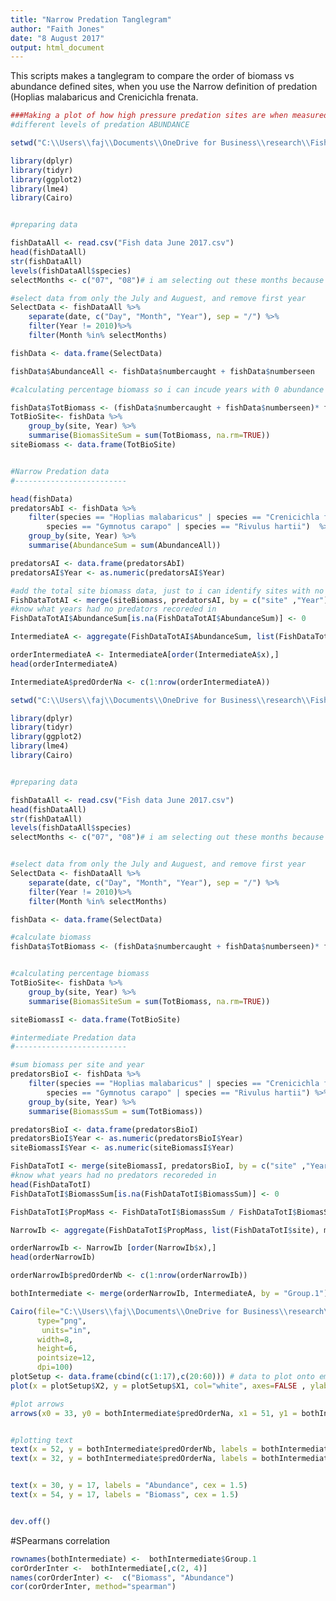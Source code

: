 ```yaml
---
title: "Narrow Predation Tanglegram"
author: "Faith Jones"
date: "8 August 2017"
output: html_document
---
```


This scripts makes a tanglegram to compare the order of biomass vs abundance
defined sites, when you use the Narrow definition of predation (Hoplias malabaricus
and Crenicichla frenata. 

```r
###Making a plot of how high pressure predation sites are when measured in 
#different levels of predation ABUNDANCE

setwd("C:\\Users\\faj\\Documents\\OneDrive for Business\\research\\FishPredation\\Data")

library(dplyr)
library(tidyr)
library(ggplot2)
library(lme4)
library(Cairo)


#preparing data 

fishDataAll <- read.csv("Fish data June 2017.csv")
head(fishDataAll)
str(fishDataAll)
levels(fishDataAll$species)
selectMonths <- c("07", "08")# i am selecting out these months because then i can use the last timepoint 

#select data from only the July and Auguest, and remove first year 
SelectData <- fishDataAll %>% 
	separate(date, c("Day", "Month", "Year"), sep = "/") %>%
	filter(Year != 2010)%>%
	filter(Month %in% selectMonths)

fishData <- data.frame(SelectData)

fishData$AbundanceAll <- fishData$numbercaught + fishData$numberseen

#calculating percentage biomass so i can incude years with 0 abundance

fishData$TotBiomass <- (fishData$numbercaught + fishData$numberseen)* fishData$weight
TotBioSite<- fishData %>% 
	group_by(site, Year) %>%
	summarise(BiomasSiteSum = sum(TotBiomass, na.rm=TRUE))
siteBiomass <- data.frame(TotBioSite)


#Narrow Predation data
#-------------------------

head(fishData)
predatorsAbI <- fishData %>% 
	filter(species == "Hoplias malabaricus" | species == "Crenicichla frenata" | 
		species == "Gymnotus carapo" | species == "Rivulus hartii")  %>%
	group_by(site, Year) %>%
	summarise(AbundanceSum = sum(AbundanceAll))

predatorsAI <- data.frame(predatorsAbI)
predatorsAI$Year <- as.numeric(predatorsAI$Year)

#add the total site biomass data, just to i can identify sites with no predators 
FishDataTotAI <- merge(siteBiomass, predatorsAI, by = c("site" ,"Year"),all=TRUE) # this makes sure i 
#know what years had no predators recoreded in 
FishDataTotAI$AbundanceSum[is.na(FishDataTotAI$AbundanceSum)] <- 0

IntermediateA <- aggregate(FishDataTotAI$AbundanceSum, list(FishDataTotAI$site), mean, na.rm=TRUE)

orderIntermediateA <- IntermediateA[order(IntermediateA$x),]
head(orderIntermediateA)

IntermediateA$predOrderNa <- c(1:nrow(orderIntermediateA))
```

```r
setwd("C:\\Users\\faj\\Documents\\OneDrive for Business\\research\\FishPredation\\Data")

library(dplyr)
library(tidyr)
library(ggplot2)
library(lme4)
library(Cairo)


#preparing data 

fishDataAll <- read.csv("Fish data June 2017.csv")
head(fishDataAll)
str(fishDataAll)
levels(fishDataAll$species)
selectMonths <- c("07", "08")# i am selecting out these months because then i can use the last timepoint 


#select data from only the July and Auguest, and remove first year 
SelectData <- fishDataAll %>% 
	separate(date, c("Day", "Month", "Year"), sep = "/") %>%
	filter(Year != 2010)%>%
	filter(Month %in% selectMonths)

fishData <- data.frame(SelectData)

#calculate biomass
fishData$TotBiomass <- (fishData$numbercaught + fishData$numberseen)* fishData$weight


#calculating percentage biomass
TotBioSite<- fishData %>% 
	group_by(site, Year) %>%
	summarise(BiomasSiteSum = sum(TotBiomass, na.rm=TRUE))

siteBiomassI <- data.frame(TotBioSite)

#intermediate Predation data
#-------------------------

#sum biomass per site and year
predatorsBioI <- fishData %>% 
	filter(species == "Hoplias malabaricus" | species == "Crenicichla frenata" | 
		species == "Gymnotus carapo" | species == "Rivulus hartii") %>%
	group_by(site, Year) %>%
	summarise(BiomassSum = sum(TotBiomass))

predatorsBioI <- data.frame(predatorsBioI)
predatorsBioI$Year <- as.numeric(predatorsBioI$Year)
siteBiomassI$Year <- as.numeric(siteBiomassI$Year)

FishDataTotI <- merge(siteBiomassI, predatorsBioI, by = c("site" ,"Year"),all=TRUE) # this makes sure i 
#know what years had no predators recoreded in 
head(FishDataTotI)
FishDataTotI$BiomassSum[is.na(FishDataTotI$BiomassSum)] <- 0

FishDataTotI$PropMass <- FishDataTotI$BiomassSum / FishDataTotI$BiomasSiteSum

NarrowIb <- aggregate(FishDataTotI$PropMass, list(FishDataTotI$site), mean, na.rm=TRUE)

orderNarrowIb <- NarrowIb [order(NarrowIb$x),]
head(orderNarrowIb)

orderNarrowIb$predOrderNb <- c(1:nrow(orderNarrowIb))

```

```r

bothIntermediate <- merge(orderNarrowIb, IntermediateA, by = "Group.1")

```

```R
Cairo(file="C:\\Users\\faj\\Documents\\OneDrive for Business\\research\\bioTIME\\users\\Faith\\TriniFishPredation\\IntermediateAB_tangle.png",
      type="png",
       units="in", 
      width=8,
      height=6,
      pointsize=12,
      dpi=100)
plotSetup <- data.frame(cbind(c(1:17),c(20:60))) # data to plot onto emptyp plot
plot(x = plotSetup$X2, y = plotSetup$X1, col="white", axes=FALSE , ylab = " ", xlab = "  ", type = "n")

#plot arrows
arrows(x0 = 33, y0 = bothIntermediate$predOrderNa, x1 = 51, y1 = bothIntermediate$predOrderNb, length = 0.001)


#plotting text 
text(x = 52, y = bothIntermediate$predOrderNb, labels = bothIntermediate$Group.1, adj = c(0,NA))
text(x = 32, y = bothIntermediate$predOrderNa, labels = bothIntermediate$Group.1, adj = c(1,NA))


text(x = 30, y = 17, labels = "Abundance", cex = 1.5)
text(x = 54, y = 17, labels = "Biomass", cex = 1.5)


dev.off()

```

#SPearmans correlation 

```r
rownames(bothIntermediate) <-  bothIntermediate$Group.1
corOrderInter <-  bothIntermediate[,c(2, 4)] 
names(corOrderInter) <-  c("Biomass", "Abundance")
cor(corOrderInter, method="spearman")
```
